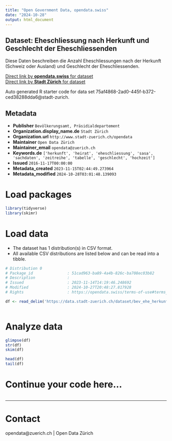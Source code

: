```yaml
---
title: "Open Government Data, opendata.swiss"
date: "2024-10-28"
output: html_document
---
```


## Dataset: Eheschliessung nach Herkunft und Geschlecht der Eheschliessenden

Diese Daten beschreiben die Anzahl Eheschliessungen nach der Herkunft (Schweiz oder Ausland) und Geschlecht der Eheschliessenden.

[Direct link by **opendata.swiss** for dataset](https://opendata.swiss/de/dataset/eheschliessung-nach-herkunft-und-geschlecht-der-eheschliessenden-seit-19931)<br>
[Direct link by **Stadt Zürich** for dataset](https://data.stadt-zuerich.ch/dataset/bev_ehe_herkunft_geschlecht_od3301)

Auto generated R starter code for data set 75af4868-2ad0-445f-b372-ced38288dda6@stadt-zurich.

## Metadata

- **Publisher** `Bevölkerungsamt, Präsidialdepartement`
- **Organization.display_name.de** `Stadt Zürich`
- **Organization.url** `http://www.stadt-zuerich.ch/opendata`
- **Maintainer** `Open Data Zürich`
- **Maintainer_email** `opendata@zuerich.ch`
- **Keywords.de** `['herkunft', 'heirat', 'eheschliessung', 'sasa', 'sachdaten', 'zeitreihe', 'tabelle', 'geschlecht', 'hochzeit']`
- **Issued** `2016-11-17T00:00:00`
- **Metadata_created** `2023-11-15T02:44:49.273964`
- **Metadata_modified** `2024-10-28T03:01:48.139093`


# Load packages

```r

library(tidyverse)
library(skimr)

```

# Load data

-   The dataset has 1 distribution(s) in CSV format.
-   All available CSV distributions are listed below and can be read into a tibble.

```r

# Distribution 0
# Package_id               : 51cad963-ba89-4a4b-826c-ba708ec03b82
# Description              : 
# Issued                   : 2023-11-14T14:19:46.248692
# Modified                 : 2024-10-27T20:48:27.817928
# Rights                   : https://opendata.swiss/terms-of-use#terms_open

df <- read_delim('https://data.stadt-zuerich.ch/dataset/bev_ehe_herkunft_geschlecht_od3301/download/BEV330OD3301.csv')



```

# Analyze data

```r

glimpse(df)
str(df)
skim(df)

head(df)
tail(df)

```

# Continue your code here...

```r

```

------------------------------------------------------------------------

# Contact

opendata@zuerich.ch | Open Data Zürich
